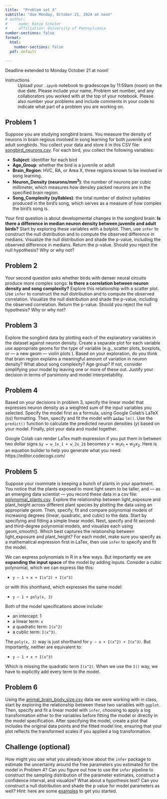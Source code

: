 ```yaml
---
title:  "Problem set 3"
subtitle: "due Monday, October 21, 2024 at noon"
# author: 
#     name: Katie Schuler
#     affiliation: University of Pennsylvania
number-sections: false
format: 
  html: 
    number-sections: false
  pdf: default

---
```


::: {.callout-warning Title="New deadline"}
Deadline extended to Monday October 21 at noon!
:::

Instructions
: Upload your `.ipynb` notebook to gradescope by 11:59am (noon) on the due date. Please include your name, Problem set number, and any collaborators you worked with at the top of your notebook. Please also number your problems and include comments in your code to indicate what part of a problem you are working on.  


## Problem 1

Suppose you are studying songbird brains. You measure the density of neurons in brain regious involved in song learning for both juvenile and adult songbirds. You collect your data and store it in this CSV file: [songbird_neurons.csv](/assests/csv/songbird_neurons.csv). For each bird, you collect the following variables: 

- **Subject**: identifier for each bird
- **Age_Group**: whether the bird is a juvenile or adult 
- **Brain_Region**: HVC, RA, or Area X, three regions known to be involved in song learning. 
- **Neuron_Density (neurons/mm^3^)**: the number of neurons per cubic millimeter, which measures how densley packed neurons are in the specified brain region. 
- **Song_Complexity (syllables)**: the total number of distinct syllables produced in the bird's song, which serves as a measure of how complex the bird's song is.

Your first question is about developmental changes in the songbird brain: **Is there a difference in median neuron density between juvenile and adult birds?**  Start by exploring these variables with a botplot. Then, use `infer` to construct the null distribution and to compute the observed difference in medians. Visualize the null distribution and shade the p-value, including the observed difference in medians. Return the p-value.  Should you reject the null hypothesis? Why or why not?

## Problem 2

Your second question asks whether birds with denser neural circuits produce more complex songs: **Is there a correlation between neuron density and song complexity?** Explore this relationship with a scatter plot. Use `infer` to construct the null distribution and to compute the observed correlation. Visualize the null distribution and shade the p-value, including the observed correlation. Return the p-value. Should you reject the null hypothesis? Why or why not?

## Problem 3

Explore the songbird data by plotting each of the explanatory variables in the dataset against neuron density. Create a separate plot for each variable use appropriate geoms for the type of variable (e.g., scatter plots, boxplots, or — a new geom — violin plots ). Based on your exploration, do you think that brain region explains a meaningful amount of variation in neuron density? What about song complexity?  Age group? If not, consider simplifying your model by leaving one or more of these out. Justify your decision in terms of parsimony and model interpretability. 

## Problem 4

Based on your decisions in problem 3, specify the linear model that expresses neuron density as a weighted sum of the input variables you selected. Specify the model first as a formula, using Google Colab's LaTeX (`$$`) formatting. Then, specify and fit the model with ~~`infer`~~  `lm()`. Use the `predict()` function to calculate the predicted neuron densities ($y$) based on your model. Finally, plot your data and model together. 

::: {.callout-tip title="Hint"}
Google Colab can render LaTex math expression if you put them in between two dollar signs `$y = w_1x_1 + w_2x_2$` becomes $y = w_1x_1 + w_2x_2$. Here is an equation builder to help you generate what you need: https://editor.codecogs.com/
:::


## Problem 5

Suppose your roommate is keeping a bunch of plants in your apartment. You notice that the plants exposed to more light seem to be taller, and — as an emerging data scientist — you record these data in a csv file: [polynomial_plants.csv](/assests/csv/polynomial_plants.csv). Explore the relationship between light_exposure and plant_height across different plant species by plotting the data using an appropriate geom. Then, specify, fit and compare polynomial models of increasing degrees (linear, quadratic, and cubic) to the data. Start by specifying and fitting a simple linear model. Next, specify and fit second- and third-degree polynomial models, and visualize each using geom_smooth(). Which best captures the relationship between light_exposure and plant_height? For each model, make sure you specify as a mathematical expression first in LaTex, then use `infer` to specify and fit the model.  

::: {.callout-tip title="Hint"}

We can express polynomials in R in a few ways. But importantly we are **expanding the input space** of the model by adding inputs. Consider a cubic polynomial, which we can express like this:

- `y ~ 1 + x + I(x^2) + I(x^3)`

or with this shorthand, which expresses the same model: 

- `y ~ 1 + poly(x, 3)`

Both of the model specifications above include: 

- an intercept: 1
- a linear term: `x`
- a quadratic term: `I(x^2)`
- a cublic term: `I(x^3)`. 

The `poly(x, 3)` way is just shorthand for `y ~ x + I(x^2) + I(x^3)`. But importantly, neither are equivalent to: 

- `y ~ 1 + x + I(x^3)`

Which is missing the quadratic term `I(x^2)`. When we use the `I()` way, we have to explicitly add every term to the model. 


:::

## Problem 6

Using the [animal_brain_body_size.csv](/assests/csv/animal_brain_body_size.csv) data we were working with in class, start by exploring the relationship between these two variables with `ggplot`. Then, specify and fit a linear model with `infer`, choosing to apply a log transformation either to the variables before fitting the model or directly in the model specification. After specifying the model, create a plot that includes the original data points and the fitted model line, ensuring that your plot reflects the transformed scales if you applied a log transformation. 


## Challenge (optional)

How might you use what you already know about the `infer` package to estimate the uncertainty around the free parameters you estimated for the model in Problem 4? Can you figure out how to use the `infer` pipeline to construct the sampling distribution of the parameter estimates, construct a confidence interval, and visualize? What about a hypothesis test? Can you construct a null distribution and shade the p value for model parameters as well?  Hint: here are some [examples](https://cran.r-project.org/web/packages/infer/vignettes/observed_stat_examples.html) to get you started. 



